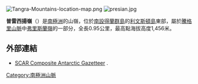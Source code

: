 {{no footnotes|time=2013-10-27T08:53:03+00:00}}
[[Image:Tangra-Mountains-location-map.png|thumb]]
[[Image:presian.jpg|thumb]]

{{coord|62|40|03.8|S|60|09|55.3|W|display=title}}

'''普雷西揚嶺'''（{{lang-en|Presian Ridge}}）是[[南極洲|南極洲]]的山嶺，位於[[南設得蘭群島|南設得蘭群島]]的[[利文斯頓島|利文斯頓島]]東部，屬於[[騰格里山脈|騰格里山脈]]中[[弗里斯蘭嶺|弗里斯蘭嶺]]的一部分，全長0.95公里，最高點海拔高度1,456米。

==外部連結==
* [http://data.aad.gov.au/aadc/gaz/scar/ SCAR Composite Antarctic Gazetteer] {{WebCite|url=https://www.webcitation.org/5ug2CfC7m?url=http://data.aad.gov.au/aadc/gaz/scar/ |date=20101202140255 |dateformat=iso }}.

{{Antarctica-geo-stub}}
[[Category:南極洲山脈|Category:南極洲山脈]]